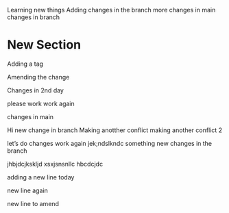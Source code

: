 Learning new things
Adding changes in the branch
more changes in main
changes in branch


# New Section
Adding a tag

Amending the change

Changes in 2nd day

please work
work again


changes in main


Hi 
new change in branch
Making anotther conflict
making another conflict 2

let's do changes
work again
jek;ndslkndc
something new
changes in the branch

jhbjdcjkskljd
xsxjsnsnllc
hbcdcjdc

adding a new line today

new line again

new line to amend

